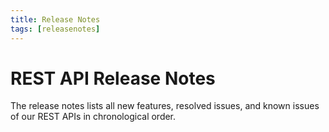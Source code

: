 ```yaml
---
title: Release Notes
tags: [releasenotes]
---
```



# REST API Release Notes

The release notes lists all new features, resolved issues, and known issues of our REST APIs in chronological order.

<ReleaseNotesGenerator noteKey="validproof" />
